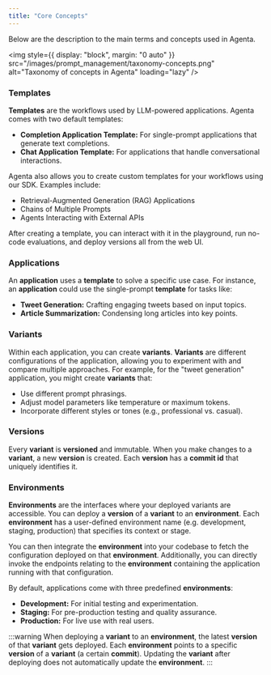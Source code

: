 ```yaml
---
title: "Core Concepts"
---
```


Below are the description to the main terms and concepts used in Agenta.

<img
  style={{ display: "block", margin: "0 auto" }}
  src="/images/prompt_management/taxonomy-concepts.png"
  alt="Taxonomy of concepts in Agenta"
  loading="lazy"
/>

### Templates

**Templates** are the workflows used by LLM-powered applications. Agenta comes with two default templates:

- **Completion Application Template:** For single-prompt applications that generate text completions.
- **Chat Application Template:** For applications that handle conversational interactions.

Agenta also allows you to create custom templates for your workflows using our SDK. Examples include:

- Retrieval-Augmented Generation (RAG) Applications
- Chains of Multiple Prompts
- Agents Interacting with External APIs

After creating a template, you can interact with it in the playground, run no-code evaluations, and deploy versions all from the web UI.

### Applications

An **application** uses a **template** to solve a specific use case. For instance, an **application** could use the single-prompt **template** for tasks like:

- **Tweet Generation:** Crafting engaging tweets based on input topics.
- **Article Summarization:** Condensing long articles into key points.

### Variants

Within each application, you can create **variants**. **Variants** are different configurations of the application, allowing you to experiment with and compare multiple approaches. For example, for the "tweet generation" application, you might create **variants** that:

- Use different prompt phrasings.
- Adjust model parameters like temperature or maximum tokens.
- Incorporate different styles or tones (e.g., professional vs. casual).

### Versions

Every **variant** is **versioned** and immutable. When you make changes to a **variant**, a new **version** is created. Each **version** has a **commit id** that uniquely identifies it.

### Environments

**Environments** are the interfaces where your deployed variants are accessible. You can deploy a **version** of a **variant** to an **environment**. Each **environment** has a user-defined environment name (e.g. development, staging, production) that specifies its context or stage.

You can then integrate the **environment** into your codebase to fetch the configuration deployed on that **environment**. Additionally, you can directly invoke the endpoints relating to the **environment** containing the application running with that configuration.

By default, applications come with three predefined **environments**:

- **Development:** For initial testing and experimentation.
- **Staging:** For pre-production testing and quality assurance.
- **Production:** For live use with real users.

:::warning
When deploying a **variant** to an **environment**, the latest **version** of that **variant** gets deployed. Each **environment** points to a specific **version** of a **variant** (a certain **commit**). Updating the **variant** after deploying does not automatically update the **environment**.
:::
